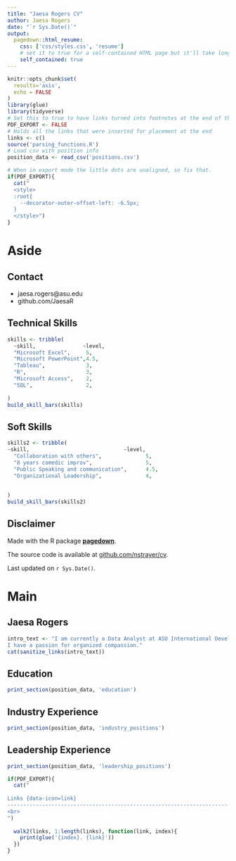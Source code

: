 ---
title: "Jaesa Rogers CV"
author: Jaesa Rogers
date: "`r Sys.Date()`"
output:
  pagedown::html_resume:
    css: ['css/styles.css', 'resume']
    # set it to true for a self-contained HTML page but it'll take longer to render
    self_contained: true
---

```{r, include=FALSE}
knitr::opts_chunk$set(
  results='asis', 
  echo = FALSE
)
library(glue)
library(tidyverse)
# Set this to true to have links turned into footnotes at the end of the document
PDF_EXPORT <- FALSE
# Holds all the links that were inserted for placement at the end
links <- c()
source('parsing_functions.R')
# Load csv with position info
position_data <- read_csv('positions.csv')
```


```{r}
# When in export mode the little dots are unaligned, so fix that. 
if(PDF_EXPORT){
  cat("
  <style>
  :root{
    --decorator-outer-offset-left: -6.5px;
  }
  </style>")
}
```


Aside
================================================================================





Contact {#contact}
--------------------------------------------------------------------------------


- <i class="fa fa-envelope"></i> jaesa.rogers@asu.edu
- <i class="fa fa-github"></i> github.com/JaesaR

Technical Skills {#skills}
--------------------------------------------------------------------------------




```{r}
skills <- tribble(
  ~skill,               ~level,
  "Microsoft Excel",     5,
  "Microsoft PowerPoint",4.5,
  "Tableau",             3,
  "R",                   3,
  "Microsoft Access",    2,
  "SQL",                 2,
  
)
build_skill_bars(skills)
```


Soft Skills {#skills2}
--------------------------------------------------------------------------------


```{r}
skills2 <- tribble(
~skill,                              ~level,
  "Collaboration with others",              5,
  "8 years comedic improv",                 5,  
  "Public Speaking and communication",      4.5,
  "Organizational Leadership",              4,
 
  
)
build_skill_bars(skills2)

```





Disclaimer {#disclaimer}
--------------------------------------------------------------------------------

Made with the R package [**pagedown**](https://github.com/rstudio/pagedown). 

The source code is available at [github.com/nstrayer/cv](https://github.com/nstrayer/cv).

Last updated on `r Sys.Date()`.




Main
================================================================================
Jaesa Rogers {#title}
--------------------------------------------------------------------------------
```{r}
intro_text <- "I am currently a Data Analyst at ASU International Development and I am interested in continuing a career of transforming data into visualizations within an industry that works for the greater good. 
I have a passion for organized compassion."
cat(sanitize_links(intro_text))
```


Education {data-icon=graduation-cap data-concise=true}
--------------------------------------------------------------------------------

```{r}
print_section(position_data, 'education')
```


Industry Experience {data-icon=suitcase}
--------------------------------------------------------------------------------

```{r}
print_section(position_data, 'industry_positions')
```

Leadership Experience {data-icon=chalkboard-teacher}
--------------------------------------------------------------------------------

```{r}
print_section(position_data, 'leadership_positions')
```
```{r}
if(PDF_EXPORT){
  cat("
  
Links {data-icon=link}
--------------------------------------------------------------------------------
<br>
")
  
  walk2(links, 1:length(links), function(link, index){
    print(glue('{index}. {link}'))
  })
}
```